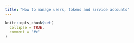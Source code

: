 ```yaml
---
title: "How to manage users, tokens and service accounts"
---
```


```r
knitr::opts_chunk$set(
  collapse = TRUE,
  comment = "#>"
)
```

```r
```
